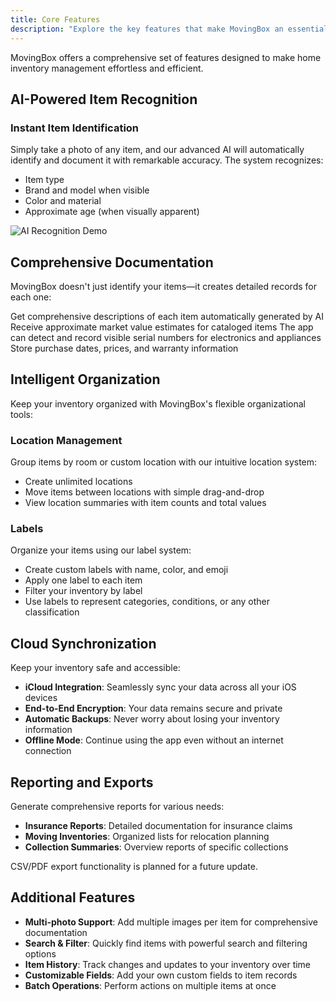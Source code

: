 ```yaml
---
title: Core Features
description: "Explore the key features that make MovingBox an essential tool for managing your home inventory"
---
```


MovingBox offers a comprehensive set of features designed to make home inventory management effortless and efficient.

## AI-Powered Item Recognition

<div className="grid grid-cols-2 gap-4">
  <div>
    <h3>Instant Item Identification</h3>
    <p>
      Simply take a photo of any item, and our advanced AI will automatically identify and document it with remarkable accuracy. The system recognizes:
    </p>
    <ul>
      <li>Item type</li>
      <li>Brand and model when visible</li>
      <li>Color and material</li>
      <li>Approximate age (when visually apparent)</li>
    </ul>
  </div>
  <div className="flex items-center justify-center p-4 bg-gray-100 dark:bg-gray-800 rounded-md">
    <img src="/images/ai-recognition.png" alt="AI Recognition Demo" className="max-h-64" />
  </div>
</div>

## Comprehensive Documentation

MovingBox doesn't just identify your items—it creates detailed records for each one:

<CardGroup cols={2}>
  <Card title="Detailed Descriptions" icon="file-lines">
    Get comprehensive descriptions of each item automatically generated by AI
  </Card>
  <Card title="Value Estimation" icon="money-bill">
    Receive approximate market value estimates for cataloged items
  </Card>
  <Card title="Serial Numbers" icon="barcode">
    The app can detect and record visible serial numbers for electronics and appliances
  </Card>
  <Card title="Purchase Information" icon="receipt">
    Store purchase dates, prices, and warranty information
  </Card>
</CardGroup>

## Intelligent Organization

Keep your inventory organized with MovingBox's flexible organizational tools:

### Location Management

Group items by room or custom location with our intuitive location system:
- Create unlimited locations
- Move items between locations with simple drag-and-drop
- View location summaries with item counts and total values

### Labels

Organize your items using our label system:
- Create custom labels with name, color, and emoji
- Apply one label to each item
- Filter your inventory by label
- Use labels to represent categories, conditions, or any other classification

## Cloud Synchronization

Keep your inventory safe and accessible:

- **iCloud Integration**: Seamlessly sync your data across all your iOS devices
- **End-to-End Encryption**: Your data remains secure and private
- **Automatic Backups**: Never worry about losing your inventory information
- **Offline Mode**: Continue using the app even without an internet connection

## Reporting and Exports

Generate comprehensive reports for various needs:
- **Insurance Reports**: Detailed documentation for insurance claims
- **Moving Inventories**: Organized lists for relocation planning
- **Collection Summaries**: Overview reports of specific collections

<Note>
  CSV/PDF export functionality is planned for a future update.
</Note>

## Additional Features

- **Multi-photo Support**: Add multiple images per item for comprehensive documentation
- **Search & Filter**: Quickly find items with powerful search and filtering options
- **Item History**: Track changes and updates to your inventory over time
- **Customizable Fields**: Add your own custom fields to item records
- **Batch Operations**: Perform actions on multiple items at once
